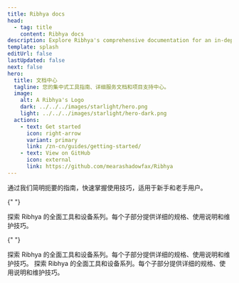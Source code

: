 ```yaml
---
title: Ribhya docs
head:
  - tag: title
    content: Ribhya docs
description: Explore Ribhya's comprehensive documentation for an in-depth look at our premium tools and construction services.
template: splash
editUrl: false
lastUpdated: false
next: false
hero:
  title: 文档中心
  tagline: 您的集中式工具指南、详细服务文档和项目支持中心。
  image:
    alt: A Ribhya's Logo
    dark: ../../../images/starlight/hero.png
    light: ../../../images/starlight/hero-dark.png
  actions:
    - text: Get started
      icon: right-arrow
      variant: primary
      link: /zn-cn/guides/getting-started/
    - text: View on GitHub
      icon: external
      link: https://github.com/mearashadowfax/Ribhya
---
```



<CardGrid stagger>
  <Card title="快速入门指南" icon="document">
    通过我们简明扼要的指南，快速掌握使用技巧，适用于新手和老手用户。
  </Card>

{" "}

<Card title="工具与设备" icon="seti:eslint">
  探索 Ribhya
  的全面工具和设备系列。每个子部分提供详细的规格、使用说明和维护技巧。
</Card>

{" "}

<Card title="施工服务" icon="seti:puppet">
  探索 Ribhya
  的全面工具和设备系列。每个子部分提供详细的规格、使用说明和维护技巧。
</Card>

   <Card title="高级主题" icon="seti:terraform">
    探索 Ribhya 的全面工具和设备系列。每个子部分提供详细的规格、使用说明和维护技巧。
  </Card>
</CardGrid>
